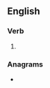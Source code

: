 {{also|émanâtes}}

==English==

===Verb===
{{head|en|verb form}}

# {{en-third-person singular of|emanate}}

===Anagrams===
* {{l|en|manatees}}